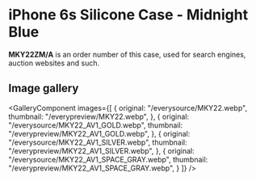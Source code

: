 
# iPhone 6s Silicone Case - Midnight Blue

<Callout type='info' emoji='👉🏻'>**MKY22ZM/A** is an order number of this case, used for search engines, auction websites and such.</Callout>

## Image gallery

<GalleryComponent
    images={[
      {
        original: "/everysource/MKY22.webp",
        thumbnail: "/everypreview/MKY22.webp",
      },
      {
        original: "/everysource/MKY22_AV1_GOLD.webp",
        thumbnail: "/everypreview/MKY22_AV1_GOLD.webp",
      },
      {
        original: "/everysource/MKY22_AV1_SILVER.webp",
        thumbnail: "/everypreview/MKY22_AV1_SILVER.webp",
      },
      {
        original: "/everysource/MKY22_AV1_SPACE_GRAY.webp",
        thumbnail: "/everypreview/MKY22_AV1_SPACE_GRAY.webp",
      }
    ]}
  />
